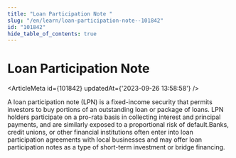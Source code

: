 ```yaml
---
title: "Loan Participation Note "
slug: "/en/learn/loan-participation-note--101842"
id: "101842"
hide_table_of_contents: true
---
```



# Loan Participation Note 

<ArticleMeta id={101842} updatedAt={'2023-09-26 13:58:58'} />
<div className='border-solid border-b border-t-0 my-4 border-[var(--ifm-color-gray-300)]' />

A loan participation note (LPN) is a fixed-income security that permits investors to buy portions of an outstanding loan or package of loans. LPN holders participate on a pro-rata basis in collecting interest and principal payments, and are similarly exposed to a proportional risk of default.Banks, credit unions, or other financial institutions often enter into loan participation agreements with local businesses and may offer loan participation notes as a type of short-term investment or bridge financing.
